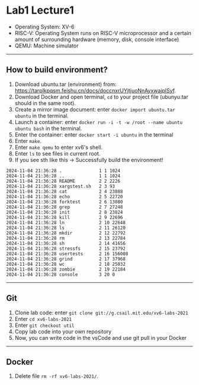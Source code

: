 # Lab1 Lecture1
- Operating System: XV-6
- RISC-V: Operating System runs on RISC-V microprocessor and a certain amount of surrounding hardware (memory, disk, console interface)
- QEMU: Machine simulator
---
## How to build environment?

1. Download ubuntu.tar (environment) from: https://tarplkpqsm.feishu.cn/docs/doccnxrUYjtjuoNnAyxwajplSyf.
2. Download Docker and open terminal, `cd` to your project file (ubunyu.tar should in the same root).
3. Create a mirror image document: enter `docker import ubuntu.tar ubuntu` in the terminal.
4. Launch a container: enter `docker run -i -t -w /root --name ubuntu ubuntu bash` in the terminal.
5. Enter the container: enter `docker start -i ubuntu` in the terminal
6. Enter `make`.
7. Enter `make qemu` to enter xv6's shell.
8. Enter `ls` to see files in current root.
9. If you see sth like this -> Successfully build the environment!

```Terminal
2024-11-04 21:36:28 .              1 1 1024
2024-11-04 21:36:28 ..             1 1 1024
2024-11-04 21:36:28 README         2 2 2226
2024-11-04 21:36:28 xargstest.sh   2 3 93
2024-11-04 21:36:28 cat            2 4 23888
2024-11-04 21:36:28 echo           2 5 22720
2024-11-04 21:36:28 forktest       2 6 13080
2024-11-04 21:36:28 grep           2 7 27248
2024-11-04 21:36:28 init           2 8 23824
2024-11-04 21:36:28 kill           2 9 22696
2024-11-04 21:36:28 ln             2 10 22648
2024-11-04 21:36:28 ls             2 11 26120
2024-11-04 21:36:28 mkdir          2 12 22792
2024-11-04 21:36:28 rm             2 13 22784
2024-11-04 21:36:28 sh             2 14 41656
2024-11-04 21:36:28 stressfs       2 15 23792
2024-11-04 21:36:28 usertests      2 16 156008
2024-11-04 21:36:28 grind          2 17 37968
2024-11-04 21:36:28 wc             2 18 25032
2024-11-04 21:36:28 zombie         2 19 22184
2024-11-04 21:36:28 console        3 20 0
```

---
## Git
1. Clone lab code: enter `git clone git://g.csail.mit.edu/xv6-labs-2021`
2. Enter `cd xv6-labs-2021`
3. Enter `git checkout util`
4. Copy lab code into your own repository
5. Now, you can write code in the vsCode and use git pull in your Docker
---
## Docker
1. Delete file `rm -rf xv6-labs-2021/`.